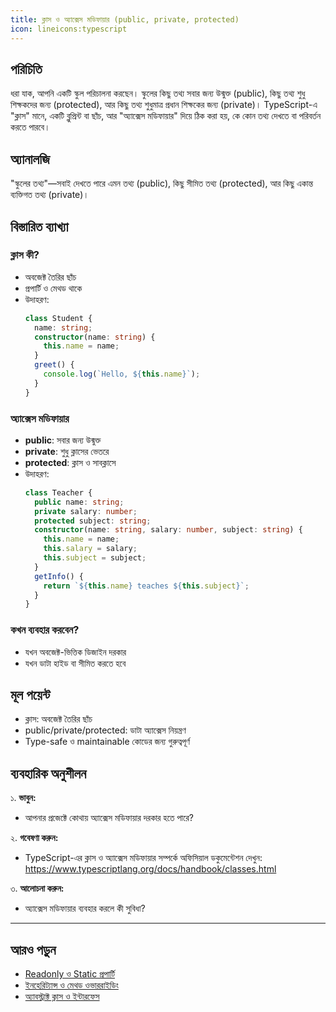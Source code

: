 ```yaml
---
title: ক্লাস ও অ্যাক্সেস মডিফায়ার (public, private, protected)
icon: lineicons:typescript
---
```


## পরিচিতি

ধরা যাক, আপনি একটি স্কুল পরিচালনা করছেন। স্কুলের কিছু তথ্য সবার জন্য উন্মুক্ত (public), কিছু তথ্য শুধু শিক্ষকদের জন্য (protected), আর কিছু তথ্য শুধুমাত্র প্রধান শিক্ষকের জন্য (private)। TypeScript-এ "ক্লাস" মানে, একটি ব্লুপ্রিন্ট বা ছাঁচ, আর "অ্যাক্সেস মডিফায়ার" দিয়ে ঠিক করা হয়, কে কোন তথ্য দেখতে বা পরিবর্তন করতে পারবে।

## অ্যানালজি

"স্কুলের তথ্য"—সবাই দেখতে পারে এমন তথ্য (public), কিছু সীমিত তথ্য (protected), আর কিছু একান্ত ব্যক্তিগত তথ্য (private)।

## বিস্তারিত ব্যাখ্যা

### ক্লাস কী?
- অবজেক্ট তৈরির ছাঁচ
- প্রপার্টি ও মেথড থাকে
- উদাহরণ:
  ```typescript
  class Student {
    name: string;
    constructor(name: string) {
      this.name = name;
    }
    greet() {
      console.log(`Hello, ${this.name}`);
    }
  }
  ```

### অ্যাক্সেস মডিফায়ার
- **public**: সবার জন্য উন্মুক্ত
- **private**: শুধু ক্লাসের ভেতরে
- **protected**: ক্লাস ও সাবক্লাসে
- উদাহরণ:
  ```typescript
  class Teacher {
    public name: string;
    private salary: number;
    protected subject: string;
    constructor(name: string, salary: number, subject: string) {
      this.name = name;
      this.salary = salary;
      this.subject = subject;
    }
    getInfo() {
      return `${this.name} teaches ${this.subject}`;
    }
  }
  ```

### কখন ব্যবহার করবেন?
- যখন অবজেক্ট-ভিত্তিক ডিজাইন দরকার
- যখন ডাটা হাইড বা সীমিত করতে হবে

## মূল পয়েন্ট

- ক্লাস: অবজেক্ট তৈরির ছাঁচ
- public/private/protected: ডাটা অ্যাক্সেস নিয়ন্ত্রণ
- Type-safe ও maintainable কোডের জন্য গুরুত্বপূর্ণ

## ব্যবহারিক অনুশীলন

১. **ভাবুন:**
   - আপনার প্রজেক্টে কোথায় অ্যাক্সেস মডিফায়ার দরকার হতে পারে?

২. **গবেষণা করুন:**
   - TypeScript-এর ক্লাস ও অ্যাক্সেস মডিফায়ার সম্পর্কে অফিসিয়াল ডকুমেন্টেশন দেখুন: https://www.typescriptlang.org/docs/handbook/classes.html

৩. **আলোচনা করুন:**
   - অ্যাক্সেস মডিফায়ার ব্যবহার করলে কী সুবিধা?

---

## আরও পড়ুন
- [Readonly ও Static প্রপার্টি](/typescript/readonly-static)
- [ইনহেরিট্যান্স ও মেথড ওভাররাইডিং](/typescript/inheritance)
- [অ্যাবস্ট্রাক্ট ক্লাস ও ইন্টারফেস](/typescript/interfaces)

